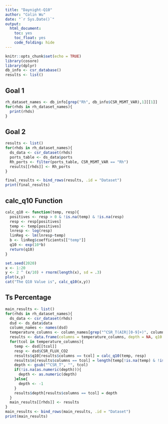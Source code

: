 ```yaml
---
title: "Daynight-Q10"
author: "Colin Wu"
date: "`r Sys.Date()`"
output: 
  html_document:
    toc: yes
    toc_float: yes
    code_folding: hide
---
```


```r
knitr::opts_chunk$set(echo = TRUE)
library(cosore)
library(dplyr)
db_info <- csr_database()
results <- list()
```

## Goal 1
```r
rh_dataset_names <- db_info[grep("Rh", db_info$CSR_MSMT_VAR),1][[1]]
for(rhds in rh_dataset_names){
  print(rhds)
}
```

<!--
```r
rh_dataset_names <- filter(db_info, grepl("Rh", CSR_MSMT_VAR))
rh_dataset_names <- pull(rh_dataset_names, CSR_DATASET)
print(rh_dataset_names)
```
-->

## Goal 2
```r
results <- list()
for(rhds in rh_dataset_names){
  ds_data <- csr_dataset(rhds)
  ports_table <- ds_data$ports
  Rh_ports <- filter(ports_table, CSR_MSMT_VAR == "Rh")
  results[[rhds]] <- Rh_ports
}

final_results <- bind_rows(results, .id = "Dataset")
print(final_results)
```

## calc_q10 Function
```r
calc_q10 <- function(temp, resp){
  positives <- resp > 0 & !is.na(temp) & !is.na(resp)
  resp <- resp[positives]
  temp <- temp[positives]
  lnresp <- log(resp)
  linReg <- lm(lnresp~temp)
  b <- linReg$coefficients[["temp"]]
  q10 <- exp(10*b)
  return(q10)
}

```
```r
set.seed(2020)
x <- 1:20
y <- 2 ^ (x/10) + rnorm(length(x), sd = .3)
plot(x,y)
cat("The Q10 Value is", calc_q10(x,y))
```

## Ts Percentage
```r
main_results <- list()
for(rhds in rh_dataset_names){
  ds_data <- csr_dataset(rhds)
  dsd <- ds_data$data
  column_names <- names(dsd)
  temperature_columns <- column_names[grep("^CSR_T(AIR|[0-9]+)", column_names)]
  results <- data.frame(columns = temperature_columns, depth = NA, q10 = NA, n = NA)
  for(tcol in temperature_columns){
    temp <- dsd[[tcol]]
    resp <- dsd$CSR_FLUX_CO2
    results$q10[results$columns == tcol] = calc_q10(temp, resp)
    results$n[results$columns == tcol] = length(temp[!is.na(temp) & !is.na(resp)])
    depth <- gsub("^CSR_T", "", tcol)
    if(!is.na(as.numeric(depth))){
      depth <- as.numeric(depth)
    }else{
      depth <- -1
    }
    results$depth[results$columns == tcol] = depth
  }
  main_results[[rhds]] <- results
}
main_results <- bind_rows(main_results, .id = "Dataset")
print(main_results)
```
